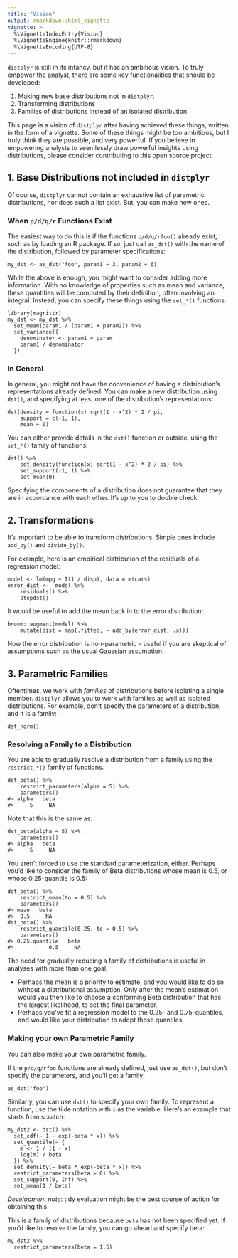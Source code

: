 ```yaml
---
title: "Vision"
output: rmarkdown::html_vignette
vignette: >
  %\VignetteIndexEntry{Vision}
  %\VignetteEngine{knitr::rmarkdown}
  %\VignetteEncoding{UTF-8}
---
```


`distplyr` is still in its infancy, but it has an ambitious vision. To truly empower the analyst, there are some key functionalities that should be developed:

1. Making new base distributions not in `distplyr`.
2. Transforming distributions
3. Families of distributions instead of an isolated distribution.

This page is a vision of `distplyr` after having achieved these things, written in the form of a vignette. Some of these things might be too ambitious, but I truly think they are possible, and very powerful. If you believe in empowering analysts to seemlessly draw powerful insights using distributions, please consider contributing to this open source project. 

## 1\. Base Distributions not included in `distplyr`

Of course, `distplyr` cannot contain an exhaustive list of parametric distributions, nor does such a list exist. But, you can make new ones.

### When `p/d/q/r` Functions Exist

The easiest way to do this is if the functions `p/d/q/rfoo()` already exist, such as by loading an R package. If so, just call `as_dst()` with the name of the distribution, followed by parameter specifications:

```
my_dst <- as_dst("foo", param1 = 3, param2 = 6)
```

While the above is enough, you might want to consider adding more information. With no knowledge of properties such as mean and variance, these quantities will be computed by their definition, often involving an integral. Instead, you can specify these things using the `set_*()` functions:

```
library(magrittr)
my_dst <- my_dst %>%
  set_mean(param1 / (param1 + param2)) %>% 
  set_variance({
    denominator <- param1 + param
    param1 / denominator
  })
```

### In General

In general, you might not have the convenience of having a distribution's representations already defined. You can make a new distribution using `dst()`, and specifying at least one of the distribution's representations:

```
dst(density = function(x) sqrt(1 - x^2) * 2 / pi,
	support = c(-1, 1), 
	mean = 0)
```

You can either provide details in the `dst()` function or outside, using the `set_*()` family of functions:

```
dst() %>% 
	set_density(function(x) sqrt(1 - x^2) * 2 / pi) %>% 
	set_support(-1, 1) %>% 
	set_mean(0)
```

Specifying the components of a distribution does not guarantee that they are in accordance with each other. It's up to you to double check.

## 2\. Transformations

It's important to be able to transform distributions. Simple ones include `add_by()` and `divide_by()`.

For example, here is an empirical distribution of the residuals of a regression model:

```
model <- lm(mpg ~ I(1 / disp), data = mtcars)
error_dist <-  model %>% 
	residuals() %>% 
	stepdst()
```

It would be useful to add the mean back in to the error distribution:

```
broom::augment(model) %>% 
	mutate(dist = map(.fitted, ~ add_by(error_dist, .x)))
```

Now the error distribution is non-parametric -- useful if you are skeptical of assumptions such as the usual Gaussian assumption.

## 3\. Parametric Families

Oftentimes, we work with *families* of distributions before isolating a single member. `distplyr` allows you to work with families as well as isolated distributions. For example, don't specify the parameters of a distribution, and it is a family:

```
dst_norm()
```


### Resolving a Family to a Distribution

You are able to gradually resolve a distribution from a family using the `restrict_*()` family of functions. 

```
dst_beta() %>% 
	restrict_parameters(alpha = 5) %>% 
	parameters()
#> alpha   beta 
#>     5     NA 
```

Note that this is the same as:

```
dst_beta(alpha = 5) %>% 
	parameters()
#> alpha   beta 
#>     5     NA 
```

You aren't forced to use the standard parameterization, either. Perhaps you'd like to consider the family of Beta distributions whose mean is 0.5, or whose 0.25-quantile is 0.5:

```
dst_beta() %>% 
	restrict_mean(to = 0.5) %>% 
	parameters()
#> mean   beta 
#>  0.5     NA 
dst_beta() %>% 
	restrict_quantile(0.25, to = 0.5) %>%
	parameters()
#> 0.25.quantile   beta 
#>           0.5     NA 
```

The need for gradually reducing a family of distributions is useful in analyses with more than one goal. 

- Perhaps the mean is a priority to estimate, and you would like to do so without a distributional assumption. Only after the mean's estimation would you then like to choose a conforming Beta distribution that has the largest likelihood, to set the final parameter.
- Perhaps you've fit a regression model to the 0.25- and 0.75-quantiles, and would like your distribution to adopt those quantiles.

### Making your own Parametric Family

You can also make your own parametric family.

If the `p/d/q/rfoo` functions are already defined, just use `as_dst()`, but don't specify the parameters, and you'll get a family:

```
as_dst("foo")
```

Similarly, you can use `dst()` to specify your own family. To represent a function, use the tilde notation with `x` as the variable. Here's an example that starts from scratch:

```
my_dst2 <- dst() %>% 
  set_cdf(~ 1 - exp(-beta * x)) %>% 
  set_quantile(~ {
    m <- 1 / (1 - x)
    log(m) / beta
  }) %>% 
  set_density(~ beta * exp(-beta * x)) %>% 
  restrict_parameters(beta > 0) %>% 
  set_support(0, Inf) %>% 
  set_mean(1 / beta)
```

_Development note_: tidy evaluation might be the best course of action for obtaining this.

This is a family of distributions because `beta` has not been specified yet. If you'd like to resolve the family, you can go ahead and specify beta:

```
my_dst2 %>% 
  restrict_parameters(beta = 1.5)
```
